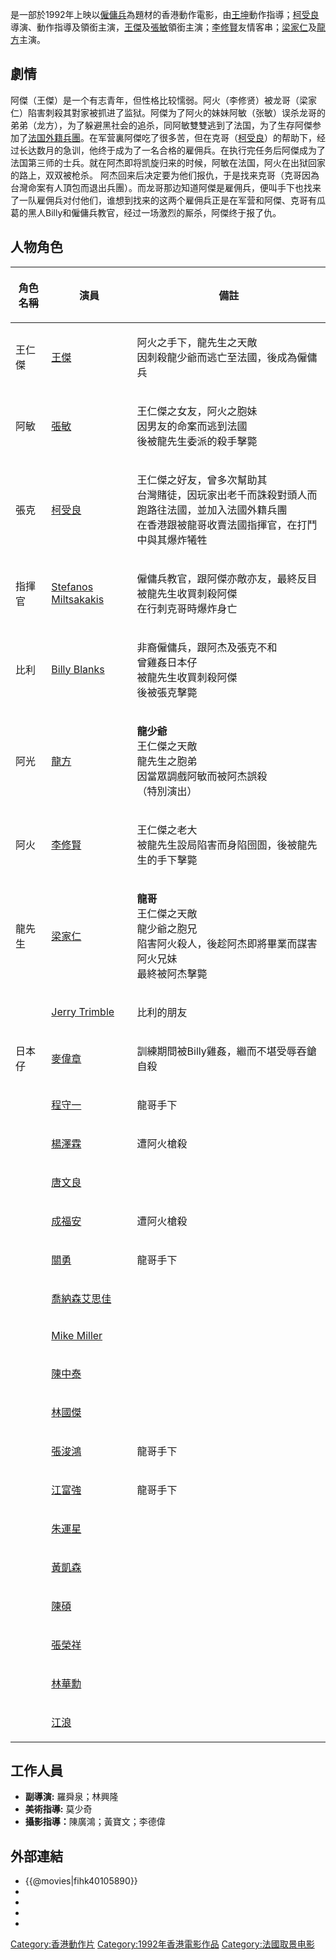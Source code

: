 {{Infobox Film
| name = 戰龍在野
| original_name = ''{{lang|en|Invincible}}''
| image = Invincible_cover.jpg
| director = [[柯受良|柯受良]]
| 動作指導 = [[柯受良|柯受良]]<br>[[王坤|王坤]]
| producer = [[蕭若元|蕭若元]]
| producer_2 = 汪惠謙
| writer = [[南燕_(編劇)|南燕]]、陳文強
| starring = [[王傑_(歌手)|王傑]]<br />[[張敏|張敏]]<br />[[柯受良|柯受良]]<br />[[李修賢|李修賢]]<br />[[梁家仁|梁家仁]]<br />[[龍方|龍方]]
| music = 魯世傑
| cinematography = 李德偉、黃寶文、陳廣鴻
| editing = 陳祺合
| designer = 莫少奇
| distributor = 永盛電影有限公司
| released = {{BHKG}}：{{film date|1992|12|05}}
| gross = HK $6,107,369.00
| runtime = 92分鐘
| country = {{英屬香港電影}}
| language = 粵語
| imdb_id = tt0105890
}}
{{engname|《戰龍在野》|''Invincible''}}是一部於1992年上映以[[法國外籍兵團|僱傭兵]]為題材的香港動作電影，由[[王坤|王坤]]動作指導；[[柯受良|柯受良]]導演、動作指導及領銜主演，[[王傑_(歌手)|王傑]]及[[張敏|張敏]]領銜主演；[[李修賢|李修賢]]友情客串；[[梁家仁|梁家仁]]及[[龍方|龍方]]主演。

==劇情==
阿傑（王傑）是一个有志青年，但性格比较懦弱。阿火（李修贤）被龙哥（梁家仁）陷害刺殺其對家被抓进了监狱。阿傑为了阿火的妹妹阿敏（张敏）误杀龙哥的弟弟（龙方），为了躲避黑社会的追杀，同阿敏雙雙逃到了法国，为了生存阿傑参加了[[法国外籍兵團|法国外籍兵團]]。在军营裏阿傑吃了很多苦，但在克哥（[[柯受良|柯受良]]）的帮助下，经过长达数月的急训，他终于成为了一名合格的雇佣兵。在执行完任务后阿傑成为了法国第三师的士兵。就在阿杰即将凯旋归来的时候，阿敏在法国，阿火在出狱回家的路上，双双被枪杀。 阿杰回来后决定要为他们报仇，于是找来克哥（克哥因為台灣命案有人頂包而退出兵團）。而龙哥那边知道阿傑是雇佣兵，便叫手下也找来了一队雇佣兵对付他们，谁想到找来的这两个雇佣兵正是在军营和阿傑、克哥有瓜葛的黑人Billy和僱傭兵教官，经过一场激烈的厮杀，阿傑终于报了仇。

== 人物角色 ==
{| class="wikitable" 
|- 
! 角色名稱 || 演員 || 備註
|- 
| 王仁傑 || [[王傑_(歌手)|王傑]] || 阿火之手下，龍先生之天敵<br>因刺殺龍少爺而逃亡至法國，後成為僱傭兵
|- 
| 阿敏 || [[張敏|張敏]] || 王仁傑之女友，阿火之胞妹<br>因男友的命案而逃到法國<br>後被龍先生委派的殺手擊斃
|- 
| 張克 || [[柯受良|柯受良]] || 王仁傑之好友，曾多次幫助其<br>台灣賭徒，因玩家出老千而誅殺對頭人而跑路往法國，並加入法國外籍兵團<br>在香港跟被龍哥收賣法國指揮官，在打鬥中與其爆炸犧牲
|- 
| 指揮官 || [[Stefanos_Miltsakakis|Stefanos Miltsakakis]] || 僱傭兵教官，跟阿傑亦敵亦友，最終反目<br>被龍先生收買刺殺阿傑<br>在行刺克哥時爆炸身亡
|- 
| 比利 || [[Billy_Blanks|Billy Blanks]] || 非裔僱傭兵，跟阿杰及張克不和<br>曾雞姦日本仔<br>被龍先生收買刺殺阿傑<br>後被張克擊斃
|- 
| 阿光 || [[龍方|龍方]] || '''龍少爺'''<br>王仁傑之天敵<br>龍先生之胞弟<br>因當眾調戲阿敏而被阿杰誤殺<br>（特別演出）
|- 
| 阿火 || [[李修賢|李修賢]] || 王仁傑之老大<br>被龍先生設局陷害而身陷囹圄，後被龍先生的手下擊斃
|- 
| 龍先生 || [[梁家仁|梁家仁]] || '''龍哥'''<br>王仁傑之天敵<br>龍少爺之胞兄<br>陷害阿火殺人，後趁阿杰即將畢業而謀害阿火兄妹<br>最終被阿杰擊斃
|-
|  || [[Jerry_Trimble|Jerry Trimble]] || 比利的朋友
|-
| 日本仔 || [[麥偉章|麥偉章]] ||訓練期間被Billy雞姦，繼而不堪受辱吞鎗自殺
|-
|  || [[程守一|程守一]] ||龍哥手下
|-
|  || [[楊澤霖|楊澤霖]] ||遭阿火槍殺
|-
|  || [[唐文良|唐文良]] ||
|-
|  || [[成福安|成福安]] ||遭阿火槍殺
|-
|  || [[關勇|關勇]] ||龍哥手下
|-
|  || [[喬納森艾思佳|喬納森艾思佳]] ||
|-
|  || [[Mike_Miller|Mike Miller]] ||
|-
|  || [[陳中泰|陳中泰]] ||
|-
|  || [[林國傑|林國傑]] ||
|-
|  || [[張浚鴻|張浚鴻]] ||龍哥手下
|-
|  || [[江富強|江富強]] ||龍哥手下
|-
|  || [[朱運星|朱運星]] ||
|-
|  || [[黃凱森|黃凱森]] ||
|-
|  || [[陳碩|陳碩]] ||
|-
|  || [[張榮祥|張榮祥]] ||
|-
|  || [[林華勳|林華勳]] ||
|-
|  || [[江浪|江浪]] ||
|}

== 工作人員 ==
* '''副導演:''' 羅舜泉；林興隆
* '''美術指導:''' 莫少奇
* '''攝影指導：'''陳廣鴻；黃寶文；李德偉

== 外部連結 ==
*{{@movies|fihk40105890}}
*{{hkmdb title|7606}}
*{{Mtime|23943}}
*{{douban}}
*{{imdb title|0105890}}

{{王傑 (歌手)}}

[[Category:香港動作片|Category:香港動作片]]
[[Category:1992年香港電影作品|Category:1992年香港電影作品]]
[[Category:法國取景电影|Category:法國取景电影]]